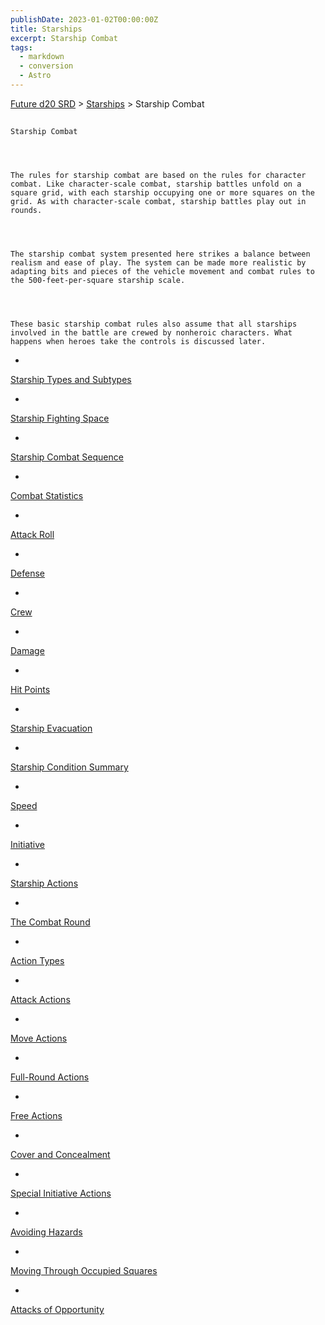```yaml
---
publishDate: 2023-01-02T00:00:00Z
title: Starships
excerpt: Starship Combat
tags:
  - markdown
  - conversion
  - Astro
---
```







[Future d20 SRD](/#futureD20)
     > [Starships](future-d20-srd-starships-index)
     > Starship Combat
    




## 
    Starship Combat
   



    The rules for starship combat are based on the rules for character combat. Like character-scale combat, starship battles unfold on a square grid, with each starship occupying one or more squares on the grid. As with character-scale combat, starship battles play out in rounds.
   



    The starship combat system presented here strikes a balance between realism and ease of play. The system can be made more realistic by adapting bits and pieces of the vehicle movement and combat rules to the 500-feet-per-square starship scale.
   



    These basic starship combat rules also assume that all starships involved in the battle are crewed by nonheroic characters. What happens when heroes take the controls is discussed later.
   


- 
[Starship Types and Subtypes](future-d20-srd-starships-combat-starship-types-and-subtypes)

- 
[Starship Fighting Space](future-d20-srd-starships-combat-starship-fighting-space)

- 
[Starship Combat Sequence](future-d20-srd-starships-combat-starship-combat-sequence)

- 
[Combat Statistics](future-d20-srd-starships-combat-combat-statistics-index)

- 
[Attack Roll](future-d20-srd-starships-combat-combat-statistics-attack-roll)

- 
[Defense](future-d20-srd-starships-combat-combat-statistics-defense)

- 
[Crew](future-d20-srd-starships-combat-combat-statistics-crew)

- 
[Damage](future-d20-srd-starships-combat-combat-statistics-damage)

- 
[Hit Points](future-d20-srd-starships-combat-combat-statistics-hit-points)

- 
[Starship Evacuation](future-d20-srd-starships-combat-combat-statistics-starship-evacuation)

- 
[Starship Condition Summary](future-d20-srd-starships-combat-combat-statistics-starship-condition-summary)

- 
[Speed](future-d20-srd-starships-combat-combat-statistics-speed)

- 
[Initiative](future-d20-srd-starships-combat-initiatve)

- 
[Starship Actions](future-d20-srd-starships-combat-starship-actions)

- 
[The Combat Round](future-d20-srd-starships-combat-the-combat-round)

- 
[Action Types](future-d20-srd-starships-combat-action-types)

- 
[Attack Actions](future-d20-srd-starships-combat-attack-actions)

- 
[Move Actions](future-d20-srd-starships-combat-move-actions)

- 
[Full-Round Actions](future-d20-srd-starships-combat-full-round-actions)

- 
[Free Actions](future-d20-srd-starships-combat-free-actions)

- 
[Cover and Concealment](future-d20-srd-starships-combat-cover-and-concealment)

- 
[Special Initiative Actions](future-d20-srd-starships-combat-special-initative-actions)

- 
[Avoiding Hazards](future-d20-srd-starships-combat-avoiding-hazards)

- 
[Moving Through Occupied Squares](future-d20-srd-starships-combat-moving-through-occupied-squares)

- 
[Attacks of Opportunity](future-d20-srd-starships-combat-attacks-of-opportunity)







